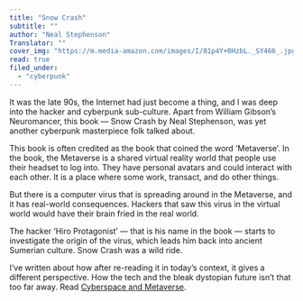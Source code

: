 ```yaml
---
title: "Snow Crash"
subtitle: ""
author: "Neal Stephenson"
Translator: ""
cover_img: "https://m.media-amazon.com/images/I/81p4Y+0HzbL._SY466_.jpg"
read: true
filed_under:
  - "cyberpunk"
---
```


It was the late 90s, the Internet had just become a thing, and I was deep into the hacker and cyberpunk sub-culture. Apart from William Gibson’s Neuromancer, this book — Snow Crash by Neal Stephenson, was yet another cyberpunk masterpiece folk talked about.

This book is often credited as the book that coined the word ‘Metaverse’. In the book, the Metaverse is a shared virtual reality world that people use their headset to log into. They have personal avatars and could interact with each other. It is a place where some work, transact, and do other things.

But there is a computer virus that is spreading around in the Metaverse, and it has real-world consequences. Hackers that saw this virus in the virtual world would have their brain fried in the real world.

The hacker ‘Hiro Protagonist’ — that is his name in the book — starts to investigate the origin of the virus, which leads him back into ancient Sumerian culture. Snow Crash was a wild ride.

I’ve written about how after re-reading it in today’s context, it gives a different perspective. How the tech and the bleak dystopian future isn’t that too far away. Read [Cyberspace and Metaverse](/essays/2024-07-19-cyberspace-and-metaverse).
